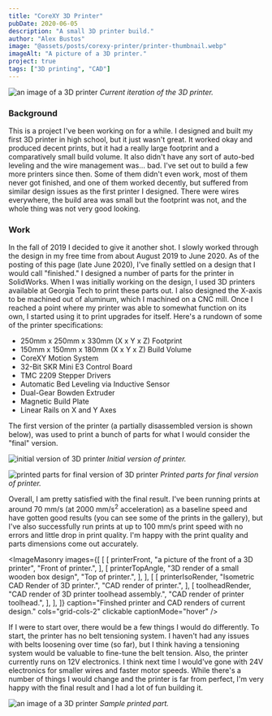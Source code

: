 ```yaml
---
title: "CoreXY 3D Printer"
pubDate: 2020-06-05
description: "A small 3D printer build."
author: "Alex Bustos"
image: "@assets/posts/corexy-printer/printer-thumbnail.webp"
imageAlt: "A picture of a 3D printer."
project: true
tags: ["3D printing", "CAD"]
---
```




![an image of a 3D printer](../../assets/posts/corexy-printer/printer-front-angle.webp)
_Current iteration of the 3D printer._

### Background

This is a project I've been working on for a while. I designed and built my
first 3D printer in high school, but it just wasn't great. It worked okay and
produced decent prints, but it had a really large footprint and a comparatively
small build volume. It also didn't have any sort of auto-bed leveling and the
wire management was... bad. I've set out to build a few more printers since
then. Some of them didn't even work, most of them never got finished, and one of
them worked decently, but suffered from similar design issues as the first
printer I designed. There were wires everywhere, the build area was small but
the footprint was not, and the whole thing was not very good looking.

### Work

In the fall of 2019 I decided to give it another shot. I slowly worked through
the design in my free time from about August 2019 to June 2020. As of the
posting of this page (late June 2020), I've finally settled on a design that I
would call "finished." I designed a number of parts for the printer in
SolidWorks. When I was initially working on the design, I used 3D printers
available at Georgia Tech to print these parts out. I also designed the X-axis
to be machined out of aluminum, which I machined on a CNC mill. Once I reached a
point where my printer was able to somewhat function on its own, I started using
it to print upgrades for itself. Here's a rundown of some of the printer
specifications:

-   250mm x 250mm x 330mm (X x Y x Z) Footprint
-   150mm x 150mm x 180mm (X x Y x Z) Build Volume
-   CoreXY Motion System
-   32-Bit SKR Mini E3 Control Board
-   TMC 2209 Stepper Drivers
-   Automatic Bed Leveling via Inductive Sensor
-   Dual-Gear Bowden Extruder
-   Magnetic Build Plate
-   Linear Rails on X and Y Axes

The first version of the printer (a partially disassembled version is shown
below), was used to print a bunch of parts for what I would consider the "final"
version.

![initial version of 3D printer](../../assets/posts/corexy-printer/old-printer.webp)
_Initial version of printer._

![printed parts for final version of 3D printer](../../assets/posts/corexy-printer/printer-parts.webp)
_Printed parts for final version of printer._

Overall, I am pretty satisfied with the final result. I've been running prints
at around 70 mm/s (at 2000 mm/s<sup>2</sup> acceleration) as a baseline speed
and have gotten good results (you can see some of the prints in the gallery),
but I've also successfully run prints at up to 100 mm/s print speed with no
errors and little drop in print quality. I'm happy with the print quality and
parts dimensions come out accurately.

<ImageMasonry
    images={[
        [
            [
                printerFront,
                "a picture of the front of a 3D printer",
                "Front of printer.",
            ],
            [
                printerTopAngle,
                "3D render of a small wooden box design",
                "Top of printer.",
            ],
        ],
        [
            [
                printerIsoRender,
                "Isometric CAD Render of 3D printer.",
                "CAD render of printer.",
            ],
            [
                toolheadRender,
                "CAD render of 3D printer toolhead assembly.",
                "CAD render of printer toolhead.",
            ],
        ],
    ]}
    caption="Finshed printer and CAD renders of current design."
    cols="grid-cols-2"
    clickable
    captionMode="hover"
/>

If I were to start over, there would be a few things I would do differently. To
start, the printer has no belt tensioning system. I haven't had any issues with
belts loosening over time (so far), but I think having a tensioning system would
be valuable to fine-tune the belt tension. Also, the printer currently runs on
12V electronics. I think next time I would've gone with 24V electronics for
smaller wires and faster motor speeds. While there's a number of things I would
change and the printer is far from perfect, I'm very happy with the final result
and I had a lot of fun building it.

![an image of a 3D printer](../../assets/posts/corexy-printer/sample-print.webp)
_Sample printed part._
